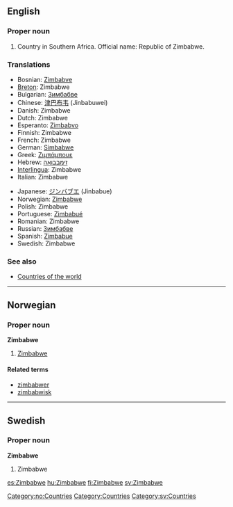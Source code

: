 ==English==

===Proper noun===

# Country in Southern Africa. Official name: Republic of Zimbabwe.

===Translations===
{{top}}
*Bosnian: [[Zimbabve]] {{m}}
*[[Breton]]: Zimbabwe
*Bulgarian: [[Зимбабве]]
*Chinese: [[津巴布韦]] (Jinbabuwei)
*Danish: Zimbabwe
*Dutch: Zimbabwe
*Esperanto: [[Zimbabvo]]
*Finnish: Zimbabwe
*French: Zimbabwe {{m}}
*German: [[Simbabwe]]
*Greek: [[Ζιμπάμπουε]] {{f}}
*Hebrew: [[זימבבואה]]
*[[Interlingua]]: Zimbabwe
*Italian: Zimbabwe {{m}}
{{mid}}
*Japanese: [[ジンバブエ]] (Jinbabue)
*Norwegian: [[#Norwegian|Zimbabwe]]
*Polish: Zimbabwe
*Portuguese: [[Zimbabué]]
*Romanian: Zimbabwe
*Russian: [[Зимбабве]]
*Spanish: [[Zimbabue]]
*Swedish: Zimbabwe
{{bottom}}

===See also===
*[[Countries of the world]]
{{pedialite}}

----
==Norwegian==
===Proper noun===
[[Category:no:Countries]]
'''Zimbabwe'''
#[[#English|Zimbabwe]]
====Related terms====
*[[zimbabwer]]
*[[zimbabwisk]]

----
==Swedish==
===Proper noun===
'''Zimbabwe'''
# Zimbabwe

[[Category:Countries]]
[[Category:sv:Countries]]

[[es:Zimbabwe]]
[[hu:Zimbabwe]]
[[fi:Zimbabwe]]
[[sv:Zimbabwe]]